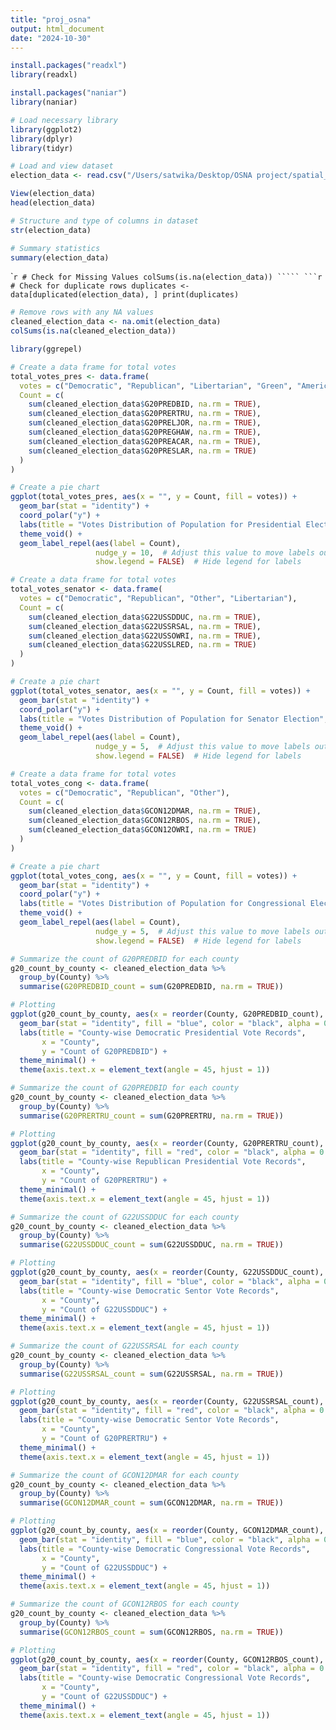 ```yaml
---
title: "proj_osna"
output: html_document
date: "2024-10-30"
---
```


```r
install.packages("readxl")
library(readxl)

install.packages("naniar")
library(naniar)

# Load necessary library
library(ggplot2)
library(dplyr)
library(tidyr)
```

```r
# Load and view dataset
election_data <- read.csv("/Users/satwika/Desktop/OSNA project/spatial_analysis.csv")
```

```r
View(election_data)
head(election_data)
```
```r
# Structure and type of columns in dataset
str(election_data)
```
``````r
# Summary statistics
summary(election_data)
``````
```````r
# Check for Missing Values
colSums(is.na(election_data))
`````
```r
# Check for duplicate rows
duplicates <- data[duplicated(election_data), ]
print(duplicates)
``````

```r
# Remove rows with any NA values
cleaned_election_data <- na.omit(election_data)
colSums(is.na(cleaned_election_data))
```

```r
library(ggrepel)

# Create a data frame for total votes
total_votes_pres <- data.frame(
  votes = c("Democratic", "Republican", "Libertarian", "Green", "American Solidarity", "Socialism and Liberation"),
  Count = c(
    sum(cleaned_election_data$G20PREDBID, na.rm = TRUE), 
    sum(cleaned_election_data$G20PRERTRU, na.rm = TRUE), 
    sum(cleaned_election_data$G20PRELJOR, na.rm = TRUE), 
    sum(cleaned_election_data$G20PREGHAW, na.rm = TRUE), 
    sum(cleaned_election_data$G20PREACAR, na.rm = TRUE), 
    sum(cleaned_election_data$G20PRESLAR, na.rm = TRUE)
  )
)

# Create a pie chart
ggplot(total_votes_pres, aes(x = "", y = Count, fill = votes)) +
  geom_bar(stat = "identity") +
  coord_polar("y") +
  labs(title = "Votes Distribution of Population for Presidential Election", fill = "Votes") +
  theme_void() +
  geom_label_repel(aes(label = Count), 
                   nudge_y = 10,  # Adjust this value to move labels outward vertically
                   show.legend = FALSE)  # Hide legend for labels

```
```r
# Create a data frame for total votes
total_votes_senator <- data.frame(
  votes = c("Democratic", "Republican", "Other", "Libertarian"),
  Count = c(
    sum(cleaned_election_data$G22USSDDUC, na.rm = TRUE), 
    sum(cleaned_election_data$G22USSRSAL, na.rm = TRUE), 
    sum(cleaned_election_data$G22USSOWRI, na.rm = TRUE), 
    sum(cleaned_election_data$G22USSLRED, na.rm = TRUE)
  )
)

# Create a pie chart
ggplot(total_votes_senator, aes(x = "", y = Count, fill = votes)) +
  geom_bar(stat = "identity") +
  coord_polar("y") +
  labs(title = "Votes Distribution of Population for Senator Election", fill = "Votes") +
  theme_void() +
  geom_label_repel(aes(label = Count), 
                   nudge_y = 5,  # Adjust this value to move labels outward vertically
                   show.legend = FALSE)  # Hide legend for labels
```
```r
# Create a data frame for total votes
total_votes_cong <- data.frame(
  votes = c("Democratic", "Republican", "Other"),
  Count = c(
    sum(cleaned_election_data$GCON12DMAR, na.rm = TRUE), 
    sum(cleaned_election_data$GCON12RBOS, na.rm = TRUE), 
    sum(cleaned_election_data$GCON12OWRI, na.rm = TRUE)
  )
)

# Create a pie chart
ggplot(total_votes_cong, aes(x = "", y = Count, fill = votes)) +
  geom_bar(stat = "identity") +
  coord_polar("y") +
  labs(title = "Votes Distribution of Population for Congressional Election", fill = "Votes") +
  theme_void() +
  geom_label_repel(aes(label = Count), 
                   nudge_y = 5,  # Adjust this value to move labels outward vertically
                   show.legend = FALSE)  # Hide legend for labels
```


```r
# Summarize the count of G20PREDBID for each county
g20_count_by_county <- cleaned_election_data %>%
  group_by(County) %>%
  summarise(G20PREDBID_count = sum(G20PREDBID, na.rm = TRUE))

# Plotting
ggplot(g20_count_by_county, aes(x = reorder(County, G20PREDBID_count), y = G20PREDBID_count)) +
  geom_bar(stat = "identity", fill = "blue", color = "black", alpha = 0.7) +
  labs(title = "County-wise Democratic Presidential Vote Records",
       x = "County",
       y = "Count of G20PREDBID") +
  theme_minimal() +
  theme(axis.text.x = element_text(angle = 45, hjust = 1))

```


```r
# Summarize the count of G20PREDBID for each county
g20_count_by_county <- cleaned_election_data %>%
  group_by(County) %>%
  summarise(G20PRERTRU_count = sum(G20PRERTRU, na.rm = TRUE))

# Plotting
ggplot(g20_count_by_county, aes(x = reorder(County, G20PRERTRU_count), y = G20PRERTRU_count)) +
  geom_bar(stat = "identity", fill = "red", color = "black", alpha = 0.7) +
  labs(title = "County-wise Republican Presidential Vote Records",
       x = "County",
       y = "Count of G20PRERTRU") +
  theme_minimal() +
  theme(axis.text.x = element_text(angle = 45, hjust = 1))

```

```r
# Summarize the count of G22USSDDUC for each county
g20_count_by_county <- cleaned_election_data %>%
  group_by(County) %>%
  summarise(G22USSDDUC_count = sum(G22USSDDUC, na.rm = TRUE))

# Plotting
ggplot(g20_count_by_county, aes(x = reorder(County, G22USSDDUC_count), y = G22USSDDUC_count)) +
  geom_bar(stat = "identity", fill = "blue", color = "black", alpha = 0.7) +
  labs(title = "County-wise Democratic Sentor Vote Records",
       x = "County",
       y = "Count of G22USSDDUC") +
  theme_minimal() +
  theme(axis.text.x = element_text(angle = 45, hjust = 1))

```
```r
# Summarize the count of G22USSRSAL for each county
g20_count_by_county <- cleaned_election_data %>%
  group_by(County) %>%
  summarise(G22USSRSAL_count = sum(G22USSRSAL, na.rm = TRUE))

# Plotting
ggplot(g20_count_by_county, aes(x = reorder(County, G22USSRSAL_count), y = G22USSRSAL_count)) +
  geom_bar(stat = "identity", fill = "red", color = "black", alpha = 0.7) +
  labs(title = "County-wise Democratic Sentor Vote Records",
       x = "County",
       y = "Count of G20PRERTRU") +
  theme_minimal() +
  theme(axis.text.x = element_text(angle = 45, hjust = 1))

```

```r
# Summarize the count of GCON12DMAR for each county
g20_count_by_county <- cleaned_election_data %>%
  group_by(County) %>%
  summarise(GCON12DMAR_count = sum(GCON12DMAR, na.rm = TRUE))

# Plotting
ggplot(g20_count_by_county, aes(x = reorder(County, GCON12DMAR_count), y = GCON12DMAR_count)) +
  geom_bar(stat = "identity", fill = "blue", color = "black", alpha = 0.7) +
  labs(title = "County-wise Democratic Congressional Vote Records",
       x = "County",
       y = "Count of G22USSDDUC") +
  theme_minimal() +
  theme(axis.text.x = element_text(angle = 45, hjust = 1))

```



```r
# Summarize the count of GCON12RBOS for each county
g20_count_by_county <- cleaned_election_data %>%
  group_by(County) %>%
  summarise(GCON12RBOS_count = sum(GCON12RBOS, na.rm = TRUE))

# Plotting
ggplot(g20_count_by_county, aes(x = reorder(County, GCON12RBOS_count), y = GCON12RBOS_count)) +
  geom_bar(stat = "identity", fill = "red", color = "black", alpha = 0.7) +
  labs(title = "County-wise Democratic Congressional Vote Records",
       x = "County",
       y = "Count of G22USSDDUC") +
  theme_minimal() +
  theme(axis.text.x = element_text(angle = 45, hjust = 1))

```